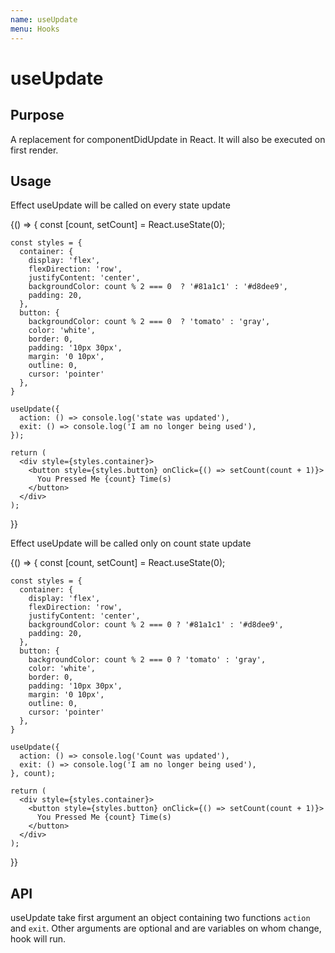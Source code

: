 ```yaml
---
name: useUpdate
menu: Hooks
---
```



# useUpdate

## Purpose

A replacement for componentDidUpdate in React. It will also be executed on first render.

## Usage

Effect useUpdate will be called on every state update

<Playground>
  {() => {
    const [count, setCount] = React.useState(0);

    const styles = {
      container: {
        display: 'flex',
        flexDirection: 'row',
        justifyContent: 'center',
        backgroundColor: count % 2 === 0  ? '#81a1c1' : '#d8dee9',
        padding: 20,
      },
      button: {
        backgroundColor: count % 2 === 0  ? 'tomato' : 'gray',
        color: 'white',
        border: 0,
        padding: '10px 30px',
        margin: '0 10px',
        outline: 0,
        cursor: 'pointer'
      },
    }

    useUpdate({
      action: () => console.log('state was updated'),
      exit: () => console.log('I am no longer being used'),
    });

    return (
      <div style={styles.container}>
        <button style={styles.button} onClick={() => setCount(count + 1)}>
          You Pressed Me {count} Time(s)
        </button>
      </div>
    );

}}

</Playground>

Effect useUpdate will be called only on count state update

<Playground>
  {() => {
    const [count, setCount] = React.useState(0);

    const styles = {
      container: {
        display: 'flex',
        flexDirection: 'row',
        justifyContent: 'center',
        backgroundColor: count % 2 === 0 ? '#81a1c1' : '#d8dee9',
        padding: 20,
      },
      button: {
        backgroundColor: count % 2 === 0 ? 'tomato' : 'gray',
        color: 'white',
        border: 0,
        padding: '10px 30px',
        margin: '0 10px',
        outline: 0,
        cursor: 'pointer'
      },
    }

    useUpdate({
      action: () => console.log('Count was updated'),
      exit: () => console.log('I am no longer being used'),
    }, count);

    return (
      <div style={styles.container}>
        <button style={styles.button} onClick={() => setCount(count + 1)}>
          You Pressed Me {count} Time(s)
        </button>
      </div>
    );

}}

</Playground>

## API

useUpdate take first argument an object containing two functions `action` and `exit`. Other
arguments are optional and are variables on whom change, hook will run.
